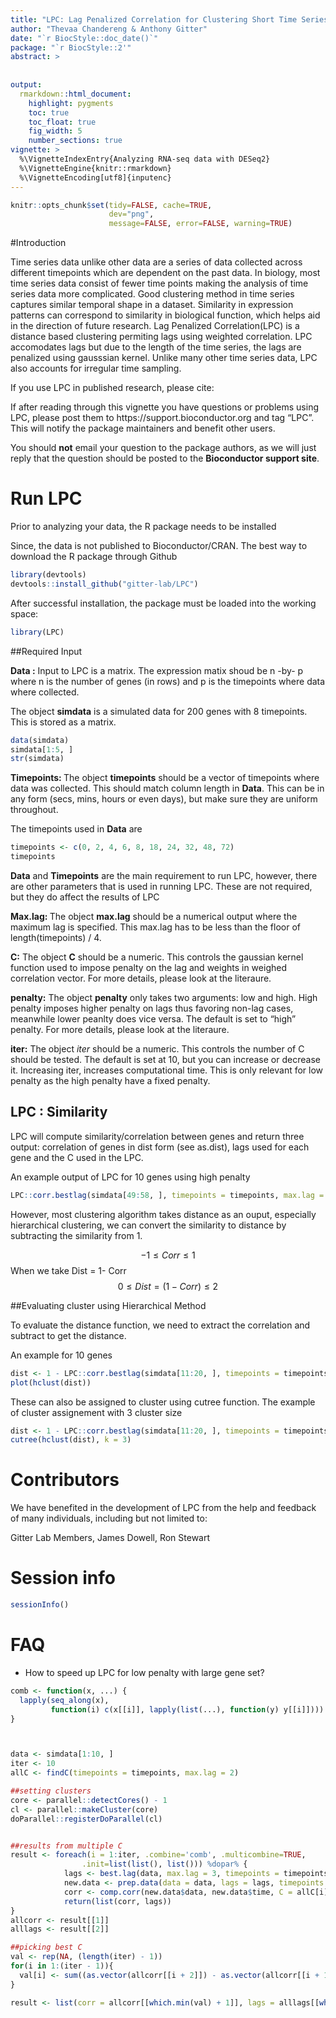 ```yaml
---
title: "LPC: Lag Penalized Correlation for Clustering Short Time Series"
author: "Thevaa Chandereng & Anthony Gitter"
date: "`r BiocStyle::doc_date()`"
package: "`r BiocStyle::2'"
abstract: > 
  
 
output:
  rmarkdown::html_document:
    highlight: pygments
    toc: true
    toc_float: true
    fig_width: 5
    number_sections: true
vignette: >
  %\VignetteIndexEntry{Analyzing RNA-seq data with DESeq2}
  %\VignetteEngine{knitr::rmarkdown}
  %\VignetteEncoding[utf8]{inputenc}
---
```



```r
knitr::opts_chunk$set(tidy=FALSE, cache=TRUE,
                      dev="png",
                      message=FALSE, error=FALSE, warning=TRUE)
```	


#Introduction

Time series data unlike other data are a series of data collected across different timepoints which are dependent on the past data.
In biology, most time series data consist of fewer time points making the analysis of time series data more complicated.
Good clustering method in time series captures similar temporal shape in a dataset. Similarity in expression patterns can correspond to similarity in biological function, which helps aid in the direction of future research. 
Lag Penalized Correlation(LPC) is a distance based clustering permiting lags using weighted correlation. 
LPC accomodates lags but due to the length of the time series, the lags are penalized using gausssian kernel. 
Unlike many other time series data, LPC also accounts for irregular time sampling.


If you use LPC in published research, please cite:


If after reading through this vignette you have questions or problems
using LPC, please post them to https://support.bioconductor.org and tag "LPC".
This will notify the package maintainers and benefit other users.


You should **not** email your question to the package authors, as we will
just reply that the question should be posted to the 
**Bioconductor support site**.



# Run LPC

Prior to analyzing your data, the R package needs to be installed

Since, the data is not published to Bioconductor/CRAN. The best way to download the R package through Github

```r
library(devtools)
devtools::install_github("gitter-lab/LPC")
```

After successful installation, the package must be loaded into the working space:

```r
library(LPC)
```



##Required Input

**Data :**  Input to LPC is a matrix. The expression matix shoud be n -by- p where n is the number of genes (in rows) and p is the timepoints where data where collected. 

The object **simdata** is a simulated data for 200 genes with 8 timepoints. This is stored as a matrix.



```r
data(simdata)
simdata[1:5, ]
str(simdata)
```



**Timepoints: ** The object **timepoints** should be a vector of timepoints where data was collected. This should match column length in **Data**. This can be in any form (secs, mins, hours or even days), but make sure they are uniform throughout. 

The timepoints used in **Data** are
```r
timepoints <- c(0, 2, 4, 6, 8, 18, 24, 32, 48, 72)
timepoints
```


**Data** and **Timepoints** are the main requirement to run LPC, however, there are other parameters that is used in running LPC. These are not required, but they do affect the results of LPC

**Max.lag: ** The object **max.lag** should be a numerical output where the maximum lag is specified. This max.lag has to be less than the floor of length(timepoints) / 4. 


**C:** The object **C** should be a numeric. This controls the gaussian kernel function used to impose penalty on the lag and weights in weighed correlation vector. For more details, please look at the literaure. 


**penalty:** The object **penalty** only takes two arguments: low and high. High penalty imposes higher penalty on lags thus favoring non-lag cases, meanwhile lower peanlty does vice versa. The default is set to "high" penalty. For more details, please look at the literaure. 


**iter:** The object *iter* should be a numeric. This controls the number of C should be tested. The default is set at 10, but you can increase or decrease it. Increasing iter, increases computational time. This is only relevant for low penalty as the high penalty have a fixed penalty. 


## LPC : Similarity

LPC will compute similarity/correlation between genes and return three output: correlation of genes in dist form (see as.dist), lags used for each gene and the C used in the LPC. 


An example output of LPC for 10 genes using high penalty


```r

LPC::corr.bestlag(simdata[49:58, ], timepoints = timepoints, max.lag = 2, penalty = "high", iter = 10)
```

However, most clustering algorithm takes distance as an ouput, especially hierarchical clustering, we can convert the similarity to distance by subtracting the similarity from 1.

$$ -1\leq Corr \leq 1$$
When we take Dist = 1- Corr
$$ 0\leq Dist = (1- Corr) \leq 2$$


##Evaluating cluster using Hierarchical Method


To evaluate the distance function, we need to extract the correlation and subtract to get the distance. 

An example for 10 genes

```r
dist <- 1 - LPC::corr.bestlag(simdata[11:20, ], timepoints = timepoints, max.lag = 2, penalty = "low", iter = 10)$corr
plot(hclust(dist))
```


These can also be assigned to cluster using cutree function. The example of cluster assignement with 3 cluster size

```r
dist <- 1 - LPC::corr.bestlag(simdata[11:20, ], timepoints = timepoints, max.lag = 2, penalty = "low", iter = 10)$corr
cutree(hclust(dist), k = 3)
```



# Contributors

We have benefited in the development of LPC from the help and
feedback of many individuals, including but not limited to: 

Gitter Lab Members,
James Dowell,
Ron Stewart


# Session info

```r
sessionInfo()
```


# FAQ

- How to speed up LPC for low penalty with large gene set?
```r

comb <- function(x, ...) {
  lapply(seq_along(x),
         function(i) c(x[[i]], lapply(list(...), function(y) y[[i]])))
}



data <- simdata[1:10, ]
iter <- 10
allC <- findC(timepoints = timepoints, max.lag = 2)

##setting clusters
core <- parallel::detectCores() - 1
cl <- parallel::makeCluster(core)
doParallel::registerDoParallel(cl)


##results from multiple C
result <- foreach(i = 1:iter, .combine='comb', .multicombine=TRUE,
                .init=list(list(), list())) %dopar% {
            lags <- best.lag(data, max.lag = 3, timepoints = timepoints, C = allC[i])
            new.data <- prep.data(data = data, lags = lags, timepoints = timepoints)
            corr <- comp.corr(new.data$data, new.data$time, C = allC[i])
            return(list(corr, lags))
}
allcorr <- result[[1]]
alllags <- result[[2]]

##picking best C
val <- rep(NA, (length(iter) - 1))
for(i in 1:(iter - 1)){
  val[i] <- sum((as.vector(allcorr[[i + 2]]) - as.vector(allcorr[[i + 1]]))^2)
}

result <- list(corr = allcorr[[which.min(val) + 1]], lags = alllags[[which.min(val) + 1]], C = values[which.min(val) + 1])




```


